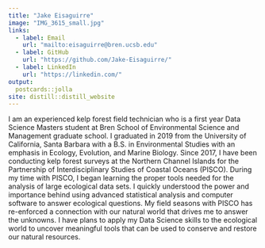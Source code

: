 ```yaml
---
title: "Jake Eisaguirre"
image: "IMG_3615_small.jpg"
links:
  - label: Email
    url: "mailto:eisaguirre@bren.ucsb.edu"
  - label: GitHub
    url: "https://github.com/Jake-Eisaguirre/"
  - label: LinkedIn
    url: "https://linkedin.com/"
output:
  postcards::jolla
site: distill::distill_website
---
```

 
I am an experienced kelp forest field technician who is a first year Data Science Masters student at Bren School of Environmental Science and Management graduate school. I graduated in 2019 from the University of California, Santa Barbara with a B.S. in Environmental Studies with an emphasis in Ecology, Evolution, and Marine Biology. Since 2017, I have been conducting kelp forest surveys at the Northern Channel Islands for the Partnership of Interdisciplinary Studies of Coastal Oceans (PISCO). During my time with PISCO, I began learning the proper tools needed for the analysis of large ecological data sets. I quickly understood the power and importance behind using advanced statistical analysis and computer software to answer ecological questions. My field seasons with PISCO has re-enforced a connection with our natural world that drives me to answer the unknowns. I have plans to apply my Data Science skills to the ecological world to uncover meaningful tools that can be used to conserve and restore our natural resources.  

